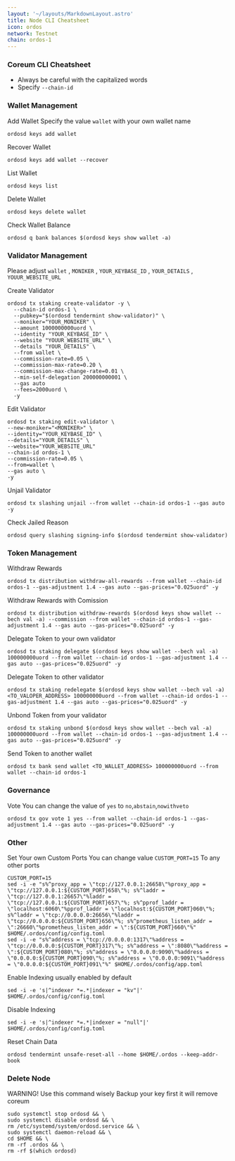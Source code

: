 ```yaml
---
layout: '~/layouts/MarkdownLayout.astro'
title: Node CLI Cheatsheet
icon: ordos
network: Testnet
chain: ordos-1
---
```


### Coreum CLI Cheatsheet

- Always be careful with the capitalized words
- Specify `--chain-id`

### Wallet Management

Add Wallet
Specify the value `wallet` with your own wallet name

```
ordosd keys add wallet
```

Recover Wallet
```
ordosd keys add wallet --recover
```

List Wallet
```
ordosd keys list
```

Delete Wallet
```
ordosd keys delete wallet
```

Check Wallet Balance
```
ordosd q bank balances $(ordosd keys show wallet -a)
```

### Validator Management

Please adjust `wallet` , `MONIKER` , `YOUR_KEYBASE_ID` , `YOUR_DETAILS` , `YOUUR_WEBSITE_URL`

Create Validator
```
ordosd tx staking create-validator -y \
  --chain-id ordos-1 \
  --pubkey="$(ordosd tendermint show-validator)" \
  --moniker="YOUR_MONIKER" \
  --amount 1000000000uord \
  --identity "YOUR_KEYBASE_ID" \
  --website "YOUUR_WEBSITE_URL" \
  --details "YOUR_DETAILS" \
  --from wallet \
  --commission-rate=0.05 \
  --commission-max-rate=0.20 \
  --commission-max-change-rate=0.01 \
  --min-self-delegation 200000000001 \
  --gas auto
  --fees=2000uord \
  -y
```

Edit Validator
```
ordosd tx staking edit-validator \
--new-moniker="<MONIKER>" \
--identity="YOUR_KEYBASE_ID" \
--details="YOUR_DETAILS" \
--website="YOUR_WEBSITE_URL"
--chain-id ordos-1 \
--commission-rate=0.05 \
--from=wallet \
--gas auto \
-y
```


Unjail Validator
```
ordosd tx slashing unjail --from wallet --chain-id ordos-1 --gas auto -y
```

Check Jailed Reason
```
ordosd query slashing signing-info $(ordosd tendermint show-validator)
```

### Token Management

Withdraw Rewards
```
ordosd tx distribution withdraw-all-rewards --from wallet --chain-id ordos-1 --gas-adjustment 1.4 --gas auto --gas-prices="0.025uord" -y
```

Withdraw Rewards with Comission
```
ordosd tx distribution withdraw-rewards $(ordosd keys show wallet --bech val -a) --commission --from wallet --chain-id ordos-1 --gas-adjustment 1.4 --gas auto --gas-prices="0.025uord" -y
```

Delegate Token to your own validator
```
ordosd tx staking delegate $(ordosd keys show wallet --bech val -a) 100000000uord --from wallet --chain-id ordos-1 --gas-adjustment 1.4 --gas auto --gas-prices="0.025uord" -y
```

Delegate Token to other validator
```
ordosd tx staking redelegate $(ordosd keys show wallet --bech val -a) <TO_VALOPER_ADDRESS> 100000000uord --from wallet --chain-id ordos-1 --gas-adjustment 1.4 --gas auto --gas-prices="0.025uord" -y
```

Unbond Token from your validator
```
ordosd tx staking unbond $(ordosd keys show wallet --bech val -a) 100000000uord --from wallet --chain-id ordos-1 --gas-adjustment 1.4 --gas auto --gas-prices="0.025uord" -y
```

Send Token to another wallet
```
ordosd tx bank send wallet <TO_WALLET_ADDRESS> 100000000uord --from wallet --chain-id ordos-1
```

### Governance 

Vote
You can change the value of `yes` to `no`,`abstain`,`nowithveto`

```
ordosd tx gov vote 1 yes --from wallet --chain-id ordos-1 --gas-adjustment 1.4 --gas auto --gas-prices="0.025uord" -y
```

### Other

Set Your own Custom Ports
You can change value `CUSTOM_PORT=15` To any other ports
```
CUSTOM_PORT=15
sed -i -e "s%^proxy_app = \"tcp://127.0.0.1:26658\"%proxy_app = \"tcp://127.0.0.1:${CUSTOM_PORT}658\"%; s%^laddr = \"tcp://127.0.0.1:26657\"%laddr = \"tcp://127.0.0.1:${CUSTOM_PORT}657\"%; s%^pprof_laddr = \"localhost:6060\"%pprof_laddr = \"localhost:${CUSTOM_PORT}060\"%; s%^laddr = \"tcp://0.0.0.0:26656\"%laddr = \"tcp://0.0.0.0:${CUSTOM_PORT}656\"%; s%^prometheus_listen_addr = \":26660\"%prometheus_listen_addr = \":${CUSTOM_PORT}660\"%" $HOME/.ordos/config/config.toml
sed -i -e "s%^address = \"tcp://0.0.0.0:1317\"%address = \"tcp://0.0.0.0:${CUSTOM_PORT}317\"%; s%^address = \":8080\"%address = \":${CUSTOM_PORT}080\"%; s%^address = \"0.0.0.0:9090\"%address = \"0.0.0.0:${CUSTOM_PORT}090\"%; s%^address = \"0.0.0.0:9091\"%address = \"0.0.0.0:${CUSTOM_PORT}091\"%" $HOME/.ordos/config/app.toml
```

Enable Indexing usually enabled by default
```
sed -i -e 's|^indexer *=.*|indexer = "kv"|' $HOME/.ordos/config/config.toml
```

Disable Indexing
```
sed -i -e 's|^indexer *=.*|indexer = "null"|' $HOME/.ordos/config/config.toml
```

Reset Chain Data
```
ordosd tendermint unsafe-reset-all --home $HOME/.ordos --keep-addr-book
```

### Delete Node

WARNING! Use this command wisely 
Backup your key first it will remove coreum

```
sudo systemctl stop ordosd && \
sudo systemctl disable ordosd && \
rm /etc/systemd/system/ordosd.service && \
sudo systemctl daemon-reload && \
cd $HOME && \
rm -rf .ordos && \
rm -rf $(which ordosd)
```
